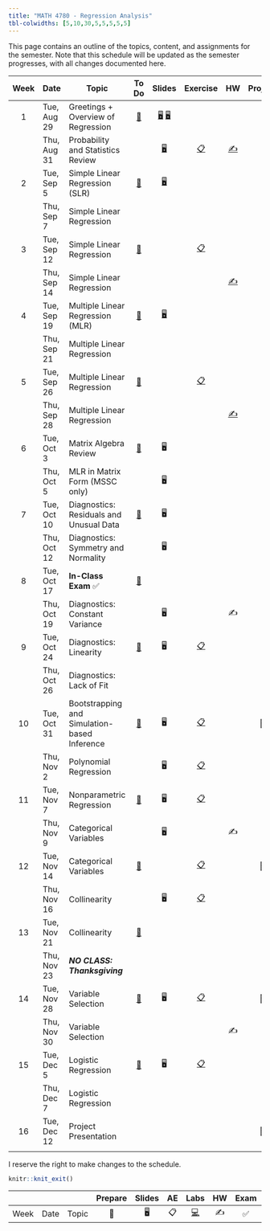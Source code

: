 ```yaml
---
title: "MATH 4780 - Regression Analysis"
tbl-colwidths: [5,10,30,5,5,5,5,5]
---
```


This page contains an outline of the topics, content, and assignments for the semester. Note that this schedule will be updated as the semester progresses, with all changes documented here.

::: column-screen-inset-right
| Week | Date        | Topic                                        |                                 To Do                                  |                                                                           Slides                                                                            |                      Exercise                       |               HW                | Project |
|:-------:|---------|---------|:-------:|:--------:|:-------:|:-------:|:-------:|
|  1   | Tue, Aug 29 | Greetings + Overview of Regression           | [📖](/weeks/week-1.html#prepare "Week 1"){aria-label="Week 1 summary"} | [🖥️](/slides/01-syllabus.html "01-syllabus"){aria-label="01-syllabus slides"} [🖥️](/slides/02-overview.html "02-overview"){aria-label="02-overview slides"} |                                                     |                                 |         |
|      | Thu, Aug 31 | Probability and Statistics Review            |                                                                        |                                   [🖥️](/slides/03-prob-stat.html "03-prob-stat slides"){aria-label="03-prob-stat slides"}                                   |   [📋](exercise/ex-1-overview.html "Exercise 1")    | [✍️](hw/hw-1.html "Homework 1") |         |
|  2   | Tue, Sep 5  | Simple Linear Regression (SLR)               |                   [📖](/weeks/week-2.html "Week 2")                    |                                            [🖥️](/slides/04-slr.html "04-slr slides"){aria-label="Lab 1 slides"}                                             |                                                     |                                 |         |
|      | Thu, Sep 7  | Simple Linear Regression                     |                                                                        |                                                                                                                                                             |                                                     |                                 |         |
|  3   | Tue, Sep 12 | Simple Linear Regression                     |                   [📖](/weeks/week-3.html "Week 3")                    |                                                                                                                                                             |      [📋](exercise/ex-2-slr.html "Exercise 2")      |                                 |         |
|      | Thu, Sep 14 | Simple Linear Regression                     |                                                                        |                                                                                                                                                             |                                                     | [✍️](hw/hw-2.html "Homework 2") |         |
|  4   | Tue, Sep 19 | Multiple Linear Regression (MLR)             |                   [📖](/weeks/week-4.html "Week 4")                    |                                                          [🖥️](slides/05-mlr.html "05-mlr slides")                                                           |                                                     |                                 |         |
|      | Thu, Sep 21 | Multiple Linear Regression                   |                                                                        |                                                                                                                                                             |                                                     |                                 |         |
|  5   | Tue, Sep 26 | Multiple Linear Regression                   |                   [📖](/weeks/week-5.html "Week 5")                    |                                                                                                                                                             |      [📋](exercise/ex-3-mlr.html "Exercise 3")      |                                 |         |
|      | Thu, Sep 28 | Multiple Linear Regression                   |                                                                        |                                                                                                                                                             |                                                     | [✍️](hw/hw-3.html "Homework 3") |         |
|  6   | Tue, Oct 3  | Matrix Algebra Review                        |                   [📖](/weeks/week-6.html "Week 6")                    |                                                                             🖥️                                                                              |                                                     |                                 |         |
|      | Thu, Oct 5  | MLR in Matrix Form (MSSC only)               |                                                                        |                                                                             🖥️                                                                              |                                                     |                                 |         |
|  7   | Tue, Oct 10 | Diagnostics: Residuals and Unusual Data      |                   [📖](/weeks/week-7.html "Week 7")                    |                                                                             🖥️                                                                              |                                                     |                                 |         |
|      | Thu, Oct 12 | Diagnostics: Symmetry and Normality          |                                                                        |                                                                             🖥️                                                                              |                                                     |                                 |         |
|  8   | Tue, Oct 17 | **In-Class Exam** ✅                         |                   [📖](/weeks/week-8.html "Week 8")                    |                                                                                                                                                             |                                                     |                                 |         |
|      | Thu, Oct 19 | Diagnostics: Constant Variance               |                                                                        |                                                                             🖥️                                                                              |                                                     |               ✍️                |         |
|  9   | Tue, Oct 24 | Diagnostics: Linearity                       |                   [📖](/weeks/week-9.html "Week 9")                    |                                                                             🖥️                                                                              |  [📋](exercise/ex-4-diagnostics.html "Exercise 4")  |                                 |         |
|      | Thu, Oct 26 | Diagnostics: Lack of Fit                     |                                                                        |                                                                                                                                                             |                                                     |                                 |         |
|  10  | Tue, Oct 31 | Bootstrapping and Simulation-based Inference |                  [📖](/weeks/week-10.html "Week 10")                   |                                                                             🖥️                                                                              | [📋](exercise/ex-5-bootstrapping.html "Exercise 5") |                                 |   📂    |
|      | Thu, Nov 2  | Polynomial Regression                        |                                                                        |                                                                             🖥️                                                                              |     [📋](exercise/ex-6-poly.html "Exercise 6")      |                                 |         |
|  11  | Tue, Nov 7  | Nonparametric Regression                     |                  [📖](/weeks/week-11.html "Week 11")                   |                                                                             🖥️                                                                              |    [📋](exercise/ex-7-nonpar.html "Exercise 7")     |                                 |         |
|      | Thu, Nov 9  | Categorical Variables                        |                                                                        |                                                                             🖥️                                                                              |                                                     |               ✍️                |         |
|  12  | Tue, Nov 14 | Categorical Variables                        |                  [📖](/weeks/week-12.html "Week 12")                   |                                                                                                                                                             |      [📋](exercise/ex-8-cat.html "Exercise 8")      |                                 |   📂    |
|      | Thu, Nov 16 | Collinearity                                 |                                                                        |                                                                             🖥️                                                                              | [📋](exercise/ex-9-collinearity.html "Exercise 9")  |                                 |         |
|  13  | Tue, Nov 21 | Collinearity                                 |                  [📖](/weeks/week-13.html "Week 13")                   |                                                                                                                                                             |                                                     |                                 |         |
|      | Thu, Nov 23 | ***NO CLASS: Thanksgiving***                 |                                                                        |                                                                                                                                                             |                                                     |                                 |         |
|  14  | Tue, Nov 28 | Variable Selection                           |                  [📖](/weeks/week-14.html "Week 14")                   |                                                                             🖥️                                                                              |     [📋](exercise/ex-10-var.html "Exercise 10")     |                                 |   📂    |
|      | Thu, Nov 30 | Variable Selection                           |                                                                        |                                                                                                                                                             |                                                     |               ✍️                |         |
|  15  | Tue, Dec 5  | Logistic Regression                          |                  [📖](/weeks/week-15.html "Week 15")                   |                                                                             🖥️                                                                              |  [📋](exercise/ex-11-logistic.html "Exercise 11")   |                                 |         |
|      | Thu, Dec 7  | Logistic Regression                          |                                                                        |                                                                                                                                                             |                                                     |                                 |         |
|  16  | Tue, Dec 12 | Project Presentation                         |                                                                        |                                                                                                                                                             |                                                     |                                 |   📂    |
|      |             |                                              |                                                                        |                                                                                                                                                             |                                                     |                                 |         |
:::

I reserve the right to make changes to the schedule.

```r
knitr::knit_exit()
```

|      |      |       | Prepare | Slides | AE  |                                                    Labs                                                    | HW  | Exam | Project |
|-------|-------|-------|:-----:|:-----:|:-----:|:-------------:|:-----:|:-----:|:-----:|
| Week | Date | Topic |   📖    |   🖥️   | 📋  | [💻](https://sakai.duke.edu/samigo-app/servlet/Login?id=6fa7ebf3-01af-42a6-91ba-3e813d3901221641094171786) | ✍️  |  ✅  |   📂    |

